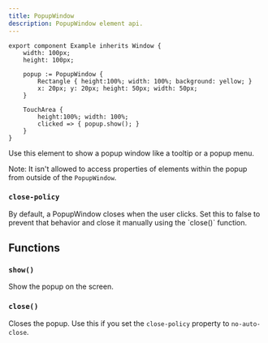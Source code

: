 ```yaml
---
title: PopupWindow
description: PopupWindow element api.
---
```



```slint
export component Example inherits Window {
    width: 100px;
    height: 100px;

    popup := PopupWindow {
        Rectangle { height:100%; width: 100%; background: yellow; }
        x: 20px; y: 20px; height: 50px; width: 50px;
    }

    TouchArea {
        height:100%; width: 100%;
        clicked => { popup.show(); }
    }
}
```

Use this element to show a popup window like a tooltip or a popup menu.

Note: It isn't allowed to access properties of elements within the popup from outside of the `PopupWindow`.

### `close-policy`
<SlintProperty propName="close-policy" typeName="PopupClosePolicy"/>
By default, a PopupWindow closes when the user clicks. Set this to false to prevent that behavior and close it manually using the `close()` function.

## Functions

### `show()`
Show the popup on the screen.

### `close()`
Closes the popup. Use this if you set the `close-policy` property to `no-auto-close`.
